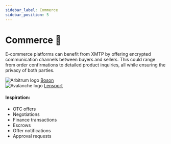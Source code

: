 ```yaml
---
sidebar_label: Commerce
sidebar_position: 5
---
```



# Commerce 🛒

E-commerce platforms can benefit from XMTP by offering encrypted communication channels between buyers and sellers. This could range from order confirmations to detailed product inquiries, all while ensuring the privacy of both parties.

<div class="chain-list">
  <div class="chain-item">
    <img src={boson} style={{ width: "100px" }} alt="Arbitrum logo" />
    <a href="https://www.bosonprotocol.io/">Boson</a>
  </div>
  <div class="chain-item">
    <img src={lensport} style={{ width: "100px" }} alt="Avalanche logo" />
    <a href="https://lensport.io/">Lensport</a>
  </div>
</div>

#### Inspiration:

- OTC offers
- Negotiations
- Finance transactions
- Escrows
- Offer notifications
- Approval requests
